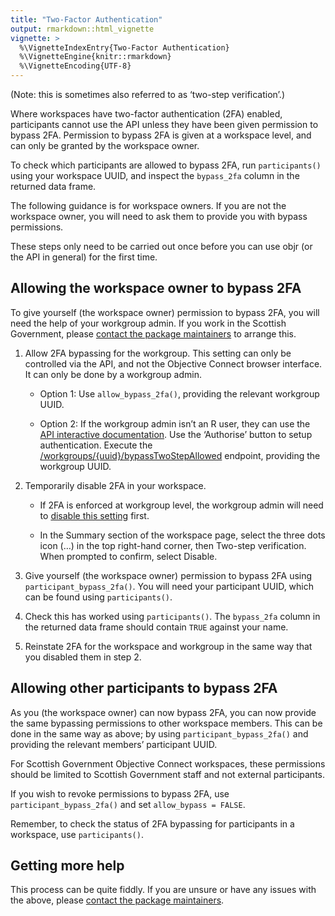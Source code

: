 ```yaml
---
title: "Two-Factor Authentication"
output: rmarkdown::html_vignette
vignette: >
  %\VignetteIndexEntry{Two-Factor Authentication}
  %\VignetteEngine{knitr::rmarkdown}
  %\VignetteEncoding{UTF-8}
---
```


(Note: this is sometimes also referred to as 'two-step verification'.)

Where workspaces have two-factor authentication (2FA) enabled, participants cannot use the API unless they have been given permission to bypass 2FA. Permission to bypass 2FA is given at a workspace level, and can only be granted by the workspace owner.

To check which participants are allowed to bypass 2FA, run `participants()` using your workspace UUID, and inspect the `bypass_2fa` column in the returned data frame. 

The following guidance is for workspace owners. If you are not the workspace owner, you will need to ask them to provide you with bypass permissions.

These steps only need to be carried out once before you can use objr (or the API in general) for the first time.


## Allowing the workspace owner to bypass 2FA

To give yourself (the workspace owner) permission to bypass 2FA, you will need the help of your workgroup admin. If you work in the Scottish Government, please [contact the package maintainers](https://scotgovanalysis.github.io/objr/authors.html#authors) to arrange this.

1. Allow 2FA bypassing for the workgroup. This setting can only be controlled via the API, and not the Objective Connect browser interface. It can only be done by a workgroup admin. 

   * Option 1: Use `allow_bypass_2fa()`, providing the relevant workgroup UUID.

   * Option 2: If the workgroup admin isn't an R user, they can use the [API interactive documentation](https://secure.objectiveconnect.co.uk/publicapi/1/swagger-ui/index.html). Use the 'Authorise' button to setup authentication. Execute the [/workgroups/{uuid}/bypassTwoStepAllowed](https://secure.objectiveconnect.co.uk/publicapi/1/swagger-ui/index.html#/Workgroups/setWorkgroupMfaBypassAllowed) endpoint, providing the workgroup UUID.


2. Temporarily disable 2FA in your workspace. 

   * If 2FA is enforced at workgroup level, the workgroup admin will need to [disable this setting](https://help.objectiveconnect.com/onlinehelp/K_AdminFunctions/EnforcingMFA.htm) first.
   
   * In the Summary section of the workspace page, select the three dots icon (...) in the top right-hand corner, then Two-step verification. When prompted to confirm, select Disable.
   

3. Give yourself (the workspace owner) permission to bypass 2FA using `participant_bypass_2fa()`. You will need your participant UUID, which can be found using `participants()`.


4. Check this has worked using `participants()`. The `bypass_2fa` column in the returned data frame should contain `TRUE` against your name.


5. Reinstate 2FA for the workspace and workgroup in the same way that you disabled them in step 2.


## Allowing other participants to bypass 2FA

As you (the workspace owner) can now bypass 2FA, you can now provide the same bypassing permissions to other workspace members. This can be done in the same way as above; by using `participant_bypass_2fa()` and providing the relevant members' participant UUID. 

For Scottish Government Objective Connect workspaces, these permissions should be limited to Scottish Government staff and not external participants.

If you wish to revoke permissions to bypass 2FA, use `participant_bypass_2fa()` and set `allow_bypass = FALSE`.

Remember, to check the status of 2FA bypassing for participants in a workspace, use `participants()`.


## Getting more help

This process can be quite fiddly. If you are unsure or have any issues with the above, please [contact the package maintainers](https://scotgovanalysis.github.io/objr/authors.html#authors).
